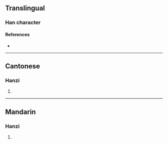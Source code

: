 {{character info/new}}
==Translingual==

===Han character===
{{Han char|rn=37|rad=大|as=03|sn=6|four=40222|canj=KLLL|ids=⿱大川}}

====References====
* {{Han ref|kx=0250.071|hdz=10528.030|uh=593C|ud=22844|bh=C9CB|bd=51659}}

----

==Cantonese==

===Hanzi===
{{yue-hanzi|jyut=[[kong3]], [[kwaang2]], [[kwong3]]|y=kong3, kwaang2, kwong3}}

# {{rfdef|yue|sort=大03}}

----

==Mandarin==

===Hanzi===
{{cmn-hanzi|pin=[[kuǎng]] ([[kuang3]])|wg=k'uang<sup>3</sup>}}

# {{rfdef|cmn|sort=大03}}
